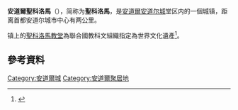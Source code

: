{{Infobox settlement
| name                    = 安道尔圣科洛马
| native_name             = Santa Coloma d'Andorra
| native_name_lang        = ca
| settlement_type         = 城镇
| image_skyline            = Santa_Coloma_Andorra.jpg
| image_caption            = 从附近的山上眺望圣科洛马
| image_map                = 
| map_caption              = 
| pushpin_map              = Andorra
| pushpin_map_caption      = 安道尔圣科洛马在安道尔的位置
| coordinates              = {{coord|42|29|38.03|N|1|29|51.66|E|region:AD|display=inline,title}}
| subdivision_type         = 国家
| subdivision_name         = {{Flag|Andorra}}
| subdivision_type1        = [[安道尔堂区|堂区]]
| subdivision_name1        = [[安道尔城|安道尔城]]
| unit_pref                = Metric 
| elevation_m              = 1134
| population_footnotes     = 
| population_total         = 3040
| population_as_of         = 2012年
| population_density_km2   = auto
| timezone                 = GMT +1
| utc_offset               = 
| postal_code              = 
| area_code                = 
| website                  = 
}}
'''安道爾聖科洛馬'''（{{lang-ca|Santa Coloma d'Andorra}}），简称为'''聖科洛馬'''，是[[安道爾|安道爾]][[安道尔城|安道尔城]]堂区内的一個城镇，距离首都安道尔城市中心有两公里。

镇上的[[聖科洛馬教堂|聖科洛馬教堂]]為聯合國教科文組織指定為世界文化遺產<ref>{{Cite web |url=http://whc.unesco.org/en/tentativelists/1268/ |title=Ensemble historique de Santa Coloma - UNESCO World Heritage Centre |accessdate=2015-09-24 |archive-date=2016-04-01 |archive-url=https://web.archive.org/web/20160401011751/http://whc.unesco.org/en/tentativelists/1268 |dead-url=no }}</ref>。

==參考資料==
{{Reflist}}

{{Andorra-stub}}

[[Category:安道爾城|Category:安道爾城]]
[[Category:安道爾聚居地|Category:安道爾聚居地]]